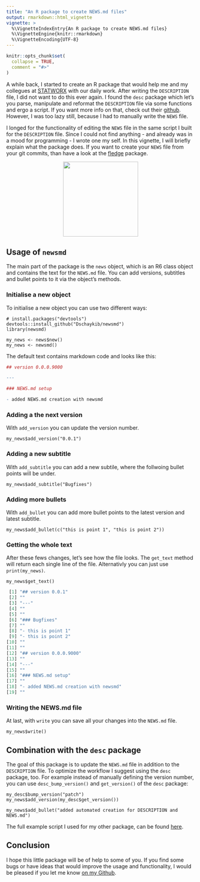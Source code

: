 ```yaml
---
title: "An R package to create NEWS.md files"
output: rmarkdown::html_vignette
vignette: >
  %\VignetteIndexEntry{An R package to create NEWS.md files}
  %\VignetteEngine{knitr::rmarkdown}
  %\VignetteEncoding{UTF-8}
---
```


```r
knitr::opts_chunk$set(
  collapse = TRUE,
  comment = "#>"
)
```

A while back, I started to create an R package that would help me and my collegues at [STATWORX](https://www.statworx.com/) with our daily work. After writing the `DESCRIPTION` file, I did not want to do this ever again. I found the `desc` package which let's you parse, manipulate and reformat the `DESCRIPTION` file via some functions and ergo a script. If you want more info on that, check out their [github](https://github.com/r-lib/desc). However, I was too lazy still, because I had to manually write the `NEWS` file.

I longed for the functionality of editing the `NEWS` file in the same script I built for the `DESCRIPTION` file. Since I could not find anything - and already was in a mood for programming - I wrote one my self. In this vignette, I will briefly explain what the package does.
If you want to create your `NEWS` file from your git commits, than have a look at the [fledge](https://github.com/krlmlr/fledge) package.

<center><img src="../misc/news.png" width="200" height="200" /></center>


## Usage of `newsmd`

The main part of the package is the `news` object, which is an R6 class object and contains the text for the `NEWS.md` file. You can add versions, subtitles and bullet points to it via the object's methods.

### Initialise a new object

To initialise a new object you can use two different ways:

```
# install.packages("devtools")
devtools::install_github("Dschaykib/newsmd")
library(newsmd)

my_news <- news$new()
my_news <- newsmd()
```

The default text contains markdown code and looks like this:

```R
## version 0.0.0.9000

---

### NEWS.md setup

- added NEWS.md creation with newsmd
```

### Adding a the next version

With `add_version` you can update the version number.

```
my_news$add_version("0.0.1")
```

### Adding a new subtitle

With `add_subtitle` you can add a new subtile, where the follwoing bullet points will be under.

```
my_news$add_subtitle("Bugfixes")
```

### Adding more bullets

With `add_bullet` you can add more bullet points to the latest version and latest subtitle. 

```
my_news$add_bullet(c("this is point 1", "this is point 2"))
```

### Getting the whole text

After these fews changes, let's see how the file looks. The `get_text`  method will return each single line of the file. Alternativly you can just use `print(my_news)`.

```
my_news$get_text()
```

```R
 [1] "## version 0.0.1"                    
 [2] ""                                    
 [3] "---"                                 
 [4] ""                                    
 [5] ""                                    
 [6] "### Bugfixes"                        
 [7] ""                                    
 [8] "- this is point 1"                   
 [9] "- this is point 2"                   
[10] ""                                    
[11] ""                                    
[12] "## version 0.0.0.9000"               
[13] ""                                    
[14] "---"                                 
[15] ""                                    
[16] "### NEWS.md setup"                   
[17] ""                                    
[18] "- added NEWS.md creation with newsmd"
[19] "" 
```

### Writing the NEWS.md file

At last, with `write` you can save all your changes into the `NEWS.md` file.

```
my_news$write()
```



## Combination with the `desc` package

The goal of this package is to update the `NEWS.md` file in addition to the `DESCRIPTION` file. To optimize the workflow I suggest using the `desc` package, too. For example instead of manually defining the version number, you can use `desc_bump_version()` and `get_version()` of the `desc` package:

```
my_desc$bump_version("patch")
my_news$add_version(my_desc$get_version())

my_news$add_bullet("added automated creation for DESCRIPTION and NEWS.md")
```

The full example script I used for my other package, can be found [here](https://github.com/STATWORX/helfRlein/blob/master/misc/update_DESCRIPTION_NEWS.R).

## Conclusion

I hope this little package will be of help to some of you. If you find some bugs or have ideas that would improve the usage and functionality, I would be pleased if you let me know [on my Github](https://github.com/Dschaykib/newsmd/issues).
